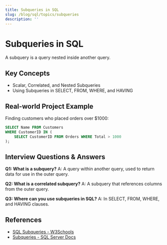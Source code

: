 ```yaml
---
title: Subqueries in SQL
slug: /blog/sql/topics/subqueries
description: ''
---
```

# Subqueries in SQL

A subquery is a query nested inside another query.

## Key Concepts
- Scalar, Correlated, and Nested Subqueries
- Using Subqueries in SELECT, FROM, WHERE, and HAVING

## Real-world Project Example
Finding customers who placed orders over $1000:
```sql
SELECT Name FROM Customers
WHERE CustomerID IN (
    SELECT CustomerID FROM Orders WHERE Total > 1000
);
```

## Interview Questions & Answers
**Q1: What is a subquery?**
A: A query within another query, used to return data for use in the outer query.

**Q2: What is a correlated subquery?**
A: A subquery that references columns from the outer query.

**Q3: Where can you use subqueries in SQL?**
A: In SELECT, FROM, WHERE, and HAVING clauses.

## References
- [SQL Subqueries - W3Schools](https://www.w3schools.com/sql/sql_subqueries.asp)
- [Subqueries - SQL Server Docs](https://learn.microsoft.com/en-us/sql/t-sql/queries/select-subqueries-transact-sql)
